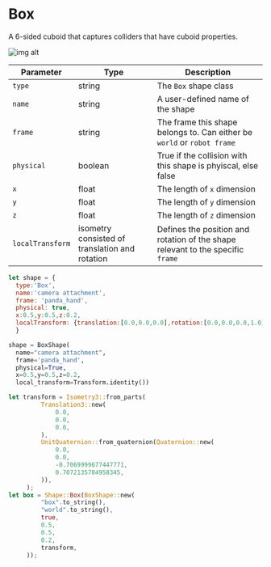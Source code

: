 # Box

A 6-sided cuboid that captures colliders that have cuboid properties. 

![img alt](/img/box.png)

| Parameter |Type| Description |
|---|---|--|
|`type`|string|The `Box` shape class|
|`name`|string|A user-defined name of the shape|
|`frame`|string|The frame this shape belongs to. Can either be `world` or `robot frame`|
|`physical`|boolean|True if the collision with this shape is phyiscal, else false|
|`x`|float|The length of `x` dimension|
|`y`|float|The length of `y` dimension|
|`z`|float|The length of `z` dimension|
|`localTransform`|isometry consisted of translation and rotation|Defines the position and rotation of the shape relevant to the specific `frame`|


<Tabs>
  <TabItem value="js" label="Javascript">

  ```js
  let shape = {
    type:'Box',
    name:'camera attachment',
    frame: 'panda_hand',
    physical: true,
    x:0.5,y:0.5,z:0.2,
    localTransform: {translation:[0.0,0.0,0.0],rotation:[0.0,0.0,0.0,1.0]} // [x, y, z, w] ordering for quaternion
    }
  ```

  </TabItem>
  <TabItem value="py" label="Python">

  ```py
  shape = BoxShape(
    name="camera attachment",
    frame='panda_hand',
    physical=True,
    x=0.5,y=0.5,z=0.2,
    local_transform=Transform.identity())
  ```
   </TabItem>
   <TabItem value= "rust" label="Rust"> 

   ```rust
   let transform = Isometry3::from_parts(
            Translation3::new(
                0.0,
                0.0,
                0.0,
            ),
            UnitQuaternion::from_quaternion(Quaternion::new(
                0.0,
                0.0,
                -0.7069999677447771,
                0.7072135784958345,
            )),
        );
   let box = Shape::Box(BoxShape::new(
            "box".to_string(),
            "world".to_string(),
            true,
            0.5,
            0.5,
            0.2,
            transform,
        ));  
   ``` 
   </TabItem>
</Tabs> 

